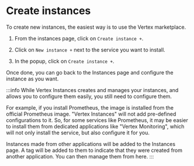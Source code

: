 # Create instances

To create new instances, the easiest way is to use the Vertex marketplace.

1. From the instances page, click on `Create instance +`.

2. Click on `New instance +` next to the service you want to install.

3. In the popup, click on `Create instance +`.

Once done, you can go back to the Instances page and configure the instance as you want.

:::info
While Vertex Instances creates and manages your instances, and allows you to configure them easily, you still need to configure them.

For example, if you install Prometheus, the image is installed from the official Prometheus image. "Vertex Instances" will not add pre-defined configurations to it. So, for some services like Prometheus, it may be easier to install them from dedicated applications like "Vertex Monitoring", which will not only install the service, but also configure it for you.

Instances made from other applications will be added to the Instances page. A tag will be added to them to indicate that they were created from another application. You can then manage them from here.
:::
